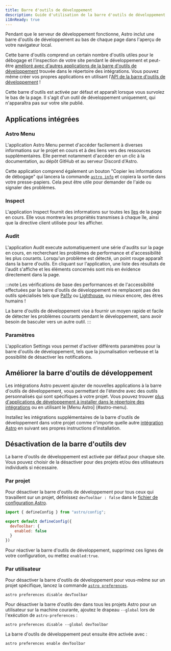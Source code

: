 ```yaml
---
title: Barre d'outils de développement
description: Guide d'utilisation de la barre d'outils de développement dans Astro
i18nReady: true
---
```


Pendant que le serveur de développement fonctionne, Astro inclut une barre d'outils de développement au bas de chaque page dans l'aperçu de votre navigateur local.

Cette barre d'outils comprend un certain nombre d'outils utiles pour le débogage et l'inspection de votre site pendant le développement et peut-être [amélioré avec d'autres applications de la barre d'outils de développement](#améliorer-la-barre-doutils-de-développement) trouvée dans le répertoire des intégrations. Vous pouvez même créer vos propres applications en utilisant l'[API de la barre d'outils de développement](/fr/reference/dev-toolbar-app-reference/) !

Cette barre d'outils est activée par défaut et apparaît lorsque vous survolez le bas de la page. Il s'agit d'un outil de développement uniquement, qui n'apparaîtra pas sur votre site publié.

## Applications intégrées

### Astro Menu

L'application Astro Menu permet d'accéder facilement à diverses informations sur le projet en cours et à des liens vers des ressources supplémentaires. Elle permet notamment d'accéder en un clic à la documentation, au dépôt GitHub et au serveur Discord d'Astro.

Cette application comprend également un bouton "Copier les informations de débogage" qui lancera la commande [`astro info`](/fr/reference/cli-reference/#astro-info) et copiera la sortie dans votre presse-papiers. Cela peut être utile pour demander de l'aide ou signaler des problèmes.

### Inspect

L'application Inspect fournit des informations sur toutes les [îles](/fr/concepts/islands/) de la page en cours. Elle vous montrera les propriétés transmises à chaque île, ainsi que la directive client utilisée pour les afficher.

### Audit

L'application Audit execute automatiquement une série d'audits sur la page en cours, en recherchant les problèmes de performance et d'accessibilité les plus courants. Lorsqu'un problème est détecté, un point rouge apparaît dans la barre d'outils. En cliquant sur l'application, une liste des résultats de l'audit s'affiche et les éléments concernés sont mis en évidence directement dans la page.

:::note
Les vérifications de base des performances et de l'accessibilité effectuées par la barre d'outils de développement ne remplacent pas des outils spécialisés tels que [Pa11y](https://pa11y.org/) ou [Lighthouse](https://developers.google.com/web/tools/lighthouse), ou mieux encore, des êtres humains !

La barre d'outils de développement vise à fournir un moyen rapide et facile de détecter les problèmes courants pendant le développement, sans avoir besoin de basculer vers un autre outil.
:::

### Paramètres

L'application Settings vous permet d'activer différents paramètres pour la barre d'outils de développement, tels que la journalisation verbeuse et la possibilité de désactiver les notifications.

## Améliorer la barre d'outils de développement

Les intégrations Astro peuvent ajouter de nouvelles applications à la barre d'outils de développement, vous permettant de l'étendre avec des outils personnalisés qui sont spécifiques à votre projet. Vous pouvez trouver [plus d'applications de développement à installer dans le répertoire des intégrations](https://astro.build/integrations/?search=&categories%5B%5D=toolbar) ou en utilisant le [Menu Astro] (#astro-menu).

Installez les intégrations supplémentaires de la barre d'outils de développement dans votre projet comme n'importe quelle autre [intégration Astro](/fr/guides/integrations-guide/) en suivant ses propres instructions d'installation.

## Désactivation de la barre d'outils dev

La barre d'outils de développement est activée par défaut pour chaque site. Vous pouvez choisir de la désactiver pour des projets et/ou des utilisateurs individuels si nécessaire.

### Par projet

Pour désactiver la barre d'outils de développement pour tous ceux qui travaillent sur un projet, définissez `devToolbar : false` dans le [fichier de configuration Astro](/fr/reference/configuration-reference/#devtoolbarenabled).

```js title="astro.config.mjs" ins={4-6}
import { defineConfig } from "astro/config";

export default defineConfig({
  devToolbar: {
    enabled: false
  }
})
```

Pour réactiver la barre d'outils de développement, supprimez ces lignes de votre configuration, ou mettez `enabled:true`.

### Par utilisateur

Pour désactiver la barre d'outils de développement pour vous-même sur un projet spécifique, lancez la commande [`astro preferences`](/fr/reference/cli-reference/#astro-preferences).

```shell
astro preferences disable devToolbar
```

Pour désactiver la barre d'outils dev dans tous les projets Astro pour un utilisateur sur la machine courante, ajoutez le drapeau `--global` lors de l'exécution de `astro-preferences` :

```shell
astro preferences disable --global devToolbar
```

La barre d'outils de développement peut ensuite être activée avec :

```shell
astro preferences enable devToolbar
```
